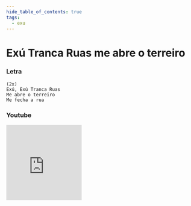 ```yaml
---
hide_table_of_contents: true
tags:
  - exu
---
```


# Exú Tranca Ruas me abre o terreiro

### Letra

```text
(2x)
Exú, Exú Tranca Ruas
Me abre o terreiro
Me fecha a rua
```

### Youtube

<iframe
  width="200"
  height="200"
  src="https://www.youtube.com/embed/u6YsUSV-moU"
  title="YouTube video player"
  frameborder="0"
  allow="accelerometer; autoplay; clipboard-write; encrypted-media; gyroscope; picture-in-picture; web-share"
  referrerpolicy="strict-origin-when-cross-origin"
  allowfullscreen
></iframe>
